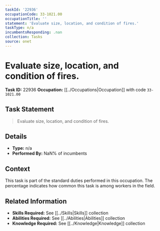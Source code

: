 ```yaml
---
taskId: '22936'
occupationCode: 33-1021.00
occupationTitle: ''
statement: 'Evaluate size, location, and condition of fires.'
taskType: n/a
incumbentsResponding: .nan
collection: Tasks
source: onet
---
```

# Evaluate size, location, and condition of fires.

**Task ID:** 22936
**Occupation:** [[../Occupations|Occupation]] with code `33-1021.00`

## Task Statement

> Evaluate size, location, and condition of fires.

## Details

- **Type:** n/a
- **Performed By:** NaN% of incumbents

## Context

This task is part of the standard duties performed in this occupation. The percentage indicates how common this task is among workers in the field.

## Related Information

- **Skills Required:** See [[../Skills|Skills]] collection
- **Abilities Required:** See [[../Abilities|Abilities]] collection
- **Knowledge Required:** See [[../Knowledge|Knowledge]] collection
